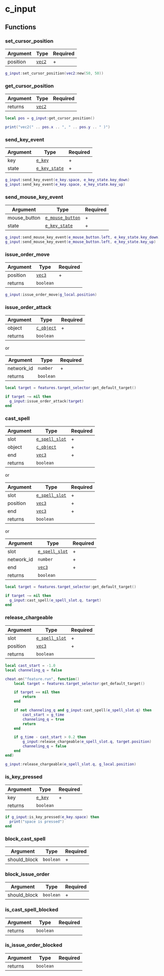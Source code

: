 # c_input

## Functions

### set_cursor_position

| Argument | Type                    | Required |
| -------- | ----------------------- | -------- |
| position | [`vec2`](/structs/vec2) | +        |

```lua
g_input:set_cursor_position(vec2:new(50, 50))
```

### get_cursor_position

| Argument | Type                    | Required |
| -------- | ----------------------- | -------- |
| returns  | [`vec2`](/structs/vec2) |          |

```lua
local pos = g_input:get_cursor_position()

print("vec2(" .. pos.x .. ", " .. pos.y .. " )")
```

### send_key_event

| Argument | Type                                | Required |
| -------- | ----------------------------------- | -------- |
| key      | [`e_key`](/enums/e_key)             | +        |
| state    | [`e_key_state`](/enums/e_key_state) | +        |

```lua
g_input:send_key_event(e_key.space, e_key_state.key_down)
g_input:send_key_event(e_key.space, e_key_state.key_up)
```

### send_mouse_key_event

| Argument     | Type                                      | Required |
| ------------ | ----------------------------------------- | -------- |
| mouse_button | [`e_mouse_button`](/enums/e_mouse_button) | +        |
| state        | [`e_key_state`](/enums/e_key_state)       | +        |

```lua
g_input:send_mouse_key_event(e_mouse_button.left, e_key_state.key_down)
g_input:send_mouse_key_event(e_mouse_button.left, e_key_state.key_up)
```

### issue_order_move

| Argument | Type                    | Required |
| -------- | ----------------------- | -------- |
| position | [`vec3`](/structs/vec3) | +        |
| returns  | `boolean`               |          |

```lua
g_input:issue_order_move(g_local.position)
```

### issue_order_attack

| Argument | Type                            | Required |
| -------- | ------------------------------- | -------- |
| object   | [`c_object`](/classes/c_object) | +        |
| returns  | `boolean`                       |          |

or

| Argument   | Type      | Required |
| ---------- | --------- | -------- |
| network_id | `number`  | +        |
| returns    | `boolean` |          |

```lua /issue_order_attack/
local target = features.target_selector:get_default_target()

if target ~= nil then
  g_input:issue_order_attack(target)
end
```

### cast_spell

| Argument | Type                                  | Required |
| -------- | ------------------------------------- | -------- |
| slot     | [`e_spell_slot`](/enums/e_spell_slot) | +        |
| object   | [`c_object`](/classes/c_object)       | +        |
| end      | [`vec3`](/structs/vec3)               | +        |
| returns  | `boolean`                             |          |

or

| Argument | Type                                  | Required |
| -------- | ------------------------------------- | -------- |
| slot     | [`e_spell_slot`](/enums/e_spell_slot) | +        |
| position | [`vec3`](/structs/vec3)               | +        |
| end      | [`vec3`](/structs/vec3)               | +        |
| returns  | `boolean`                             |          |

or

| Argument   | Type                                  | Required |
| ---------- | ------------------------------------- | -------- |
| slot       | [`e_spell_slot`](/enums/e_spell_slot) | +        |
| network_id | `number`                              | +        |
| end        | [`vec3`](/structs/vec3)               | +        |
| returns    | `boolean`                             |          |

```lua /cast_spell/
local target = features.target_selector:get_default_target()

if target ~= nil then
  g_input:cast_spell(e_spell_slot.q, target)
end
```

### release_chargeable

| Argument | Type                                  | Required |
| -------- | ------------------------------------- | -------- |
| slot     | [`e_spell_slot`](/enums/e_spell_slot) | +        |
| position | [`vec3`](/structs/vec3)               | +        |
| returns  | `boolean`                             |          |

```lua /release_chargeable/
local cast_start = -1.0
local channeling_q = false

cheat.on("feature.run", function()
    local target = features.target_selector:get_default_target()

    if target == nil then
        return
    end

    if not channeling_q and g_input:cast_spell(e_spell_slot.q) then
        cast_start = g_time
        channeling_q = true
        return
    end

    if g_time - cast_start > 0.2 then
        g_input:release_chargeable(e_spell_slot.q, target.position)
        channeling_q = false
    end
end)

g_input:release_chargeable(e_spell_slot.q, g_local.position)
```

### is_key_pressed

| Argument | Type                    | Required |
| -------- | ----------------------- | -------- |
| key      | [`e_key`](/enums/e_key) | +        |
| returns  | `boolean`               |          |

```lua
if g_input:is_key_pressed(e_key.space) then
  print("space is pressed")
end
```

### block_cast_spell

| Argument | Type                    | Required |
| -------- | ----------------------- | -------- |
| should_block      | `boolean` | +        |

### block_issue_order

| Argument | Type                    | Required |
| -------- | ----------------------- | -------- |
| should_block      | `boolean` | +        |

### is_cast_spell_blocked

| Argument | Type                    | Required |
| -------- | ----------------------- | -------- |
| returns  | `boolean`               |          |

### is_issue_order_blocked

| Argument | Type                    | Required |
| -------- | ----------------------- | -------- |
| returns  | `boolean`               |          |